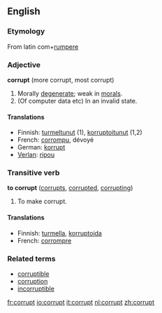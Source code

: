 ==English==
===Etymology===
From latin com+[[rumpere]]

===Adjective===
'''corrupt''' (more corrupt, most corrupt)

#Morally [[degenerate]]; weak in [[morals]].
#(Of computer data etc) In an invalid state.

====Translations====
*Finnish: [[turmeltunut]] (1), [[korruptoitunut]] (1,2)
*French: [[corrompu]], dévoyé
*German: [[korrupt]]
*[[Verlan]]: [[ripou]]

===Transitive verb===
'''to corrupt''' ([[corrupts]], [[corrupted]], [[corrupting]])

#To make corrupt.

====Translations====
*Finnish: [[turmella]], [[korruptoida]]
*French: [[corrompre]]

===Related terms===
*[[corruptible]]
*[[corruption]]
*[[incorruptible]]

[[fr:corrupt]]
[[io:corrupt]]
[[it:corrupt]]
[[nl:corrupt]]
[[zh:corrupt]]